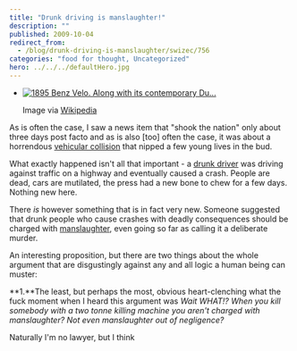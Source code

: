 ```yaml
---
title: "Drunk driving is manslaughter!"
description: ""
published: 2009-10-04
redirect_from:
  - /blog/drunk-driving-is-manslaughter/swizec/756
categories: "food for thought, Uncategorized"
hero: ../../../defaultHero.jpg
---
```


- [![1895 Benz Velo. Along with its contemporary Du...](./img/1895-Benz-Velo-Along-with-its-contemporary-Duceefcg.jpeg "1895 Benz Velo. Along with its contemporary Du...")](http://commons.wikipedia.org/wiki/Image:Benz-velo.jpg)

  Image via [Wikipedia](http://commons.wikipedia.org/wiki/Image:Benz-velo.jpg)

As is often the case, I saw a news item that "shook the nation" only about three days post facto and as is also \[too] often the case, it was about a horrendous [vehicular collision](http://en.wikipedia.org/wiki/Car_accident "Car accident") that nipped a few young lives in the bud.

What exactly happened isn't all that important - a [drunk driver](http://en.wikipedia.org/wiki/Drunk_driving_%28United_States%29 "Drunk driving (United States)") was driving against traffic on a highway and eventually caused a crash. People are dead, cars are mutilated, the press had a new bone to chew for a few days. Nothing new here.

There _is_ however something that is in fact very new. Someone suggested that drunk people who cause crashes with deadly consequences should be charged with [manslaughter](http://en.wikipedia.org/wiki/Manslaughter "Manslaughter"), even going so far as calling it a deliberate murder.

An interesting proposition, but there are two things about the whole argument that are disgustingly against any and all logic a human being can muster:

**1.**The least, but perhaps the most, obvious heart-clenching what the fuck moment when I heard this argument was _Wait WHAT!? When you kill somebody with a two tonne killing machine you aren't charged with manslaughter? Not even manslaughter out of negligence?_

Naturally I'm no lawyer, but I think
